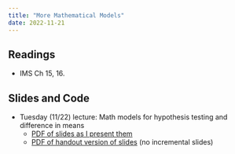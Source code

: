 ```yaml
---
title: "More Mathematical Models"
date: 2022-11-21
---
```



## Readings 

- IMS Ch 15, 16. 


## Slides and Code

- Tuesday (11/22) lecture: Math models for hypothesis testing and difference in means
  - [PDF of slides as I present them](/slides/24_math_models_ii.pdf)
  - [PDF of handout version of slides](/slides/24_math_models_ii_handout.pdf) (no incremental slides)
